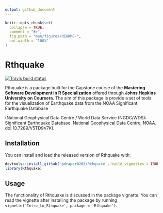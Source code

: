 ```yaml
---
output: github_document
---
```


<!-- README.md is generated from README.Rmd. Please edit that file -->

```r
knitr::opts_chunk$set(
  collapse = TRUE,
  comment = "#>",
  fig.path = "man/figures/README-",
  out.width = "100%"
)
```

# Rthquake

[![Travis build status](https://travis-ci.org/Paul-Draper/Rthquake.svg?branch=master)](https://travis-ci.org/Paul-Draper/Rthquake)

Rthquake is a package built for the Capstone course of the **Mastering Software Development in R Specialization** offered through **Johns Hopkins University on Coursera**. The aim of this package is provide a set of tools for the visualization of Earthquake data from the NOAA Significant Earthquake Database 

(National Geophysical Data Centre / World Data Service (NGDC/WDS): Significant Earthquake Database. National Geophysical Data Centre, NOAA. doi:10.7289/V5TD9V7K).

## Installation

You can install and load the released version of Rthquake with:

``` r
devtools::install_github('pdraper0202/Rthquake', build_vignettes = TRUE)
library(Rthquake)
```

## Usage

The functionality of Rthquake is discussed in the package vignette. You can read the vignette after installing the package by running `vignette('Intro_to_Rthquake', package = 'Rthquake')`.

